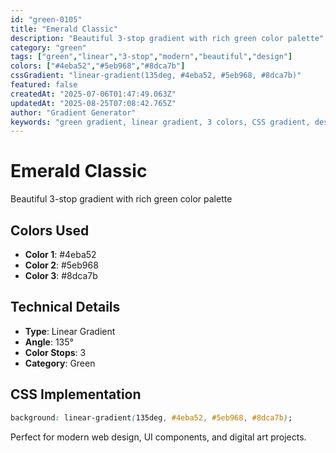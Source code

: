 ```yaml
---
id: "green-0105"
title: "Emerald Classic"
description: "Beautiful 3-stop gradient with rich green color palette"
category: "green"
tags: ["green","linear","3-stop","modern","beautiful","design"]
colors: ["#4eba52","#5eb968","#8dca7b"]
cssGradient: "linear-gradient(135deg, #4eba52, #5eb968, #8dca7b)"
featured: false
createdAt: "2025-07-06T01:47:49.063Z"
updatedAt: "2025-08-25T07:08:42.765Z"
author: "Gradient Generator"
keywords: "green gradient, linear gradient, 3 colors, CSS gradient, design, #4eba52, #5eb968, #8dca7b"
---
```


# Emerald Classic

Beautiful 3-stop gradient with rich green color palette

## Colors Used
- **Color 1**: #4eba52
- **Color 2**: #5eb968
- **Color 3**: #8dca7b

## Technical Details
- **Type**: Linear Gradient
- **Angle**: 135°
- **Color Stops**: 3
- **Category**: Green

## CSS Implementation
```css
background: linear-gradient(135deg, #4eba52, #5eb968, #8dca7b);
```

Perfect for modern web design, UI components, and digital art projects.
